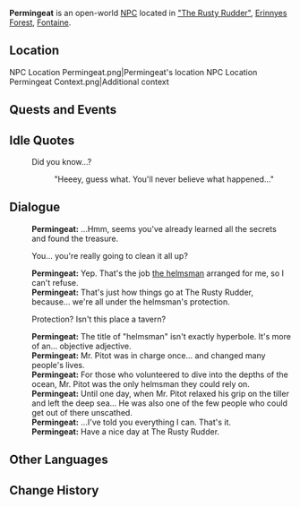 {{Meta
<!-- Remove this template after adding the missing info -->
|missing_NPC_profile  = yes
}}
{{Character Infobox
|type             = Open-World NPC
|image            = NPC Permingeat.png
|realname         = <!-- Optional, if different from in-game name -->
|deceased         = <!-- Past (for deceased prior to events of the game) or free response -->
|region           = Fontaine
|location         = Fontaine
|affiliation      = "The Rusty Rudder"
|title            = "The Rusty Rudder" Second Mate

|ancestry         = <!-- Clan/family -->
|father           = 
|mother           = 
|spouse           = 
|sibling          = 
|child            = 
|relative         = 

|voiceEN          = 
|voiceCN          = 
|voiceJP          = 
|voiceKR          = 
|dialoguereward   = 
}}
'''Permingeat''' is an open-world [[NPC]] located in [["The Rusty Rudder"]], [[Erinnyes Forest]], [[Fontaine]].

==Location==
<gallery>
NPC Location Permingeat.png|Permingeat's location
NPC Location Permingeat Context.png|Additional context
</gallery>
<!--
==Profile==
Detailed story/lore information goes here.
''(To be added.)''

===Appearance===
Keep appearance section short and concise. Limit to 2 paragraphs with 3-4 sentences each.
''(To be added.)''
-->
==Quests and Events==
{{Quests and Events}}

==Idle Quotes==
{{Dialogue Start}}
: {{DIcon|Idle}} Did you know...?
:: {{A|VO Permingeat 01.ogg}} "Heeey, guess what. You'll never believe what happened..."
{{Dialogue End}}

==Dialogue==
{{Dialogue Start}}
:'''Permingeat:''' ...Hmm, seems you've already learned all the secrets and found the treasure.
:{{DIcon}} You... you're really going to clean it all up?
:'''Permingeat:''' Yep. That's the job [[Pitot|the helmsman]] arranged for me, so I can't refuse.
:'''Permingeat:''' That's just how things go at The Rusty Rudder, because... we're all under the helmsman's protection.
:{{DIcon}} Protection? Isn't this place a tavern?
:'''Permingeat:''' The title of "helmsman" isn't exactly hyperbole. It's more of an... objective adjective.
:'''Permingeat:''' Mr. Pitot was in charge once... and changed many people's lives.
:'''Permingeat:''' For those who volunteered to dive into the depths of the ocean, Mr. Pitot was the only helmsman they could rely on.
:'''Permingeat:''' Until one day, when Mr. Pitot relaxed his grip on the tiller and left the deep sea... He was also one of the few people who could get out of there unscathed.
:'''Permingeat:''' ...I've told you everything I can. That's it.
:'''Permingeat:''' Have a nice day at The Rusty Rudder.
{{Dialogue End}}
<!--
==Event Dialogue==
===Event Name===
{{Dialogue Start}}
:'''{{subst:PAGENAME}}:'''
{{Dialogue End}}
-->
==Other Languages==
{{Other Languages|default_hidden=1
|en      = Permingeat
|zhs     = 佩尔曼雅
|zhs_rm  = Pèi'ěrmànyǎ
|zht     = 佩爾曼雅
|zht_rm  = Pèi'ěrmànyǎ
|ja      = ペルマンジェ
|ja_rm   = Perumanje
|ko      = 페르미쟈
|es      = Premingeat
|fr      = Permingeat
|ru      = Пермингет
|th      = Permingeat
|vi      = Permingeat
|de      = Permingeat
|id      = Permingeat
|pt      = Permingeat
|tr      = Permingeat
|it      = Permingeat
}}

==Change History==
{{Change History|4.2}}
<!--
==References==
{{Reflist}}-->